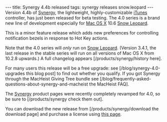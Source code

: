 ---
title: Synergy 4.4b released
tags: synergy releases snow.leopard
---
Version 4.4b of [[Synergy]], the lightweight, highly-customizable [[iTunes]] controller, has just been released for beta testing. The 4.0 series is a brand new line of development especially for [[Mac OS X]] 10.6 [[Snow Leopard]].

This is a minor feature release which adds new preferences for controlling notification bezels in response to Hot Key actions.

Note that the 4.0 series will ''only'' run on [[Snow Leopard]]. (Version 3.4.1, the last release in the stable series will run on all versions of Mac OS X from 10.2.8 upwards.) A full changelog appears [/products/synergy/history here].

For many users this release will be a free upgrade: see [/blog/synergy-4.0-upgrades this blog post] to find out whether you qualify. If you got Synergy through the MacHeist Giving Tree bundle see  [/blog/frequently-asked-questions-about-synergy-and-macheist the MacHeist FAQ].

The [[Synergy]] product pages were recently completely revamped for 4.0, so be sure to [/products/synergy check them out].

You can download the new release from [/products/synergy/download the download page] and purchase a license using [https://secure.wincent.com/a/products/synergy-classic/purchase/ this page].
